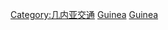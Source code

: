 {{commonscat|Rail transport in Guinea}}
[[Category:几内亚交通|Category:几内亚交通]]
[[Category:各國鐵路|Guinea]]
[[Category:非洲鐵路|Guinea]]